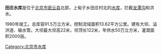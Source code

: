 '''田庄水库'''是位于[[北京市|北京市]][[密云县|密云县]]北部，上甸子乡田庄村北的[[水库|水库]]，拦截[[龙潭沟|龙潭沟]]和洪水。

1980年竣工。总库容91.5万立方米，控制流域面积13.62平方公里。建有大坝、溢洪道、输水管。大坝最大坝高22米，坝顶长122米，年供水50万立方米，灌溉面积2000亩。

[[Category:北京市水库|Category:北京市水库]]